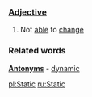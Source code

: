 ===[[Adjective]]===

# Not [[able]] to [[change]]

===Related words===

'''[[Antonym]]s''' - [[dynamic]]

[[pl:Static]]
[[ru:Static]]